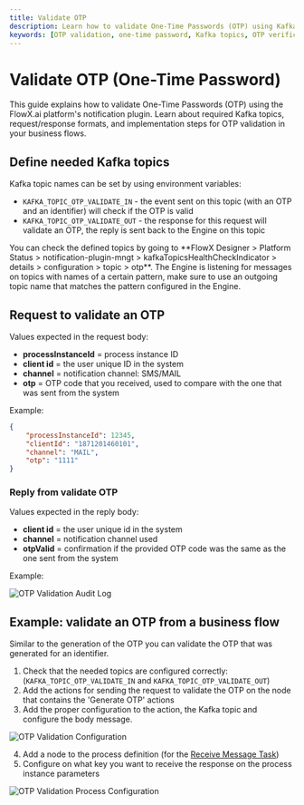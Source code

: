 ```yaml
---
title: Validate OTP
description: Learn how to validate One-Time Passwords (OTP) using Kafka topics, including request/response formats and implementation steps in FlowX.ai
keywords: [OTP validation, one-time password, Kafka topics, OTP verification, validation flow, SMS verification, email verification]
---
```


# Validate OTP (One-Time Password)

This guide explains how to validate One-Time Passwords (OTP) using the FlowX.ai platform's notification plugin. Learn about required Kafka topics, request/response formats, and implementation steps for OTP validation in your business flows.

## Define needed Kafka topics

Kafka topic names can be set by using environment variables:

* `KAFKA_TOPIC_OTP_VALIDATE_IN` - the event sent on this topic (with an OTP and an identifier) will check if the OTP is valid
* `KAFKA_TOPIC_OTP_VALIDATE_OUT` - the response for this request will validate an OTP, the reply is sent back to the Engine on this topic

<Tip>
You can check the defined topics by going to **FlowX Designer > Platform Status > notification-plugin-mngt > kafkaTopicsHealthCheckIndicator > details > configuration > topic > otp**.
</Tip>

<Info>
The Engine is listening for messages on topics with names of a certain pattern, make sure to use an outgoing topic name that matches the pattern configured in the Engine.
</Info>

## Request to validate an OTP

Values expected in the request body:

* **processInstanceId** = process instance ID
* **client id** = the user unique ID in the system
* **channel** = notification channel: SMS/MAIL
* **otp** = OTP code that you received, used to compare with the one that was sent from the system

Example:

```json
{ 
    "processInstanceId": 12345, 
    "clientId": "1871201460101", 
    "channel": "MAIL", 
    "otp": "1111" 
}
```

### Reply from validate OTP

Values expected in the reply body:

* **client id** = the user unique id in the system
* **channel** = notification channel used
* **otpValid** = confirmation if the provided OTP code was the same as the one sent from the system

Example:

![OTP Validation Audit Log](https://s3.eu-west-1.amazonaws.com/docx.flowx.ai/platform-deep-dive/otp_validate_audit.png)

## Example: validate an OTP from a business flow

Similar to the generation of the OTP you can validate the OTP that was generated for an identifier.

1. Check that the needed topics are configured correctly: (`KAFKA_TOPIC_OTP_VALIDATE_IN` and `KAFKA_TOPIC_OTP_VALIDATE_OUT`)
2. Add the actions for sending the request to validate the OTP on the node that contains the 'Generate OTP' actions
3. Add the proper configuration to the action, the Kafka topic and configure the body message.

<Frame>

![OTP Validation Configuration](https://s3.eu-west-1.amazonaws.com/docx.flowx.ai/platform-deep-dive/validate_otp_temp.png)

</Frame>

4. Add a node to the process definition (for the [Receive Message Task](../../../../../building-blocks/node/message-send-received-task-node#receive-message-task))
5. Configure on what key you want to receive the response on the process instance parameters

<Frame>

![OTP Validation Process Configuration](https://s3.eu-west-1.amazonaws.com/docx.flowx.ai/platform-deep-dive/validate_otp3.png)

</Frame>